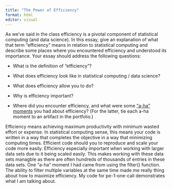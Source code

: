 ```yaml
---
title: "The Power of Efficiency"
format: html
editor: visual
---
```


As we've said in the class efficiency is a pivotal component of statistical computing (and data science). In this essay, give an explanation of what that term "efficiency" means in relation to statistical computing and describe some places where you encountered efficiency and understood its importance. Your essay should address the following questions:

-   What is the definition of "efficiency"?

-   What does efficiency look like in statistical computing / data science?

-   What does efficiency allow you to do?

-   Why is efficiency important?

-   Where did you encounter efficiency, and what were some ["a-ha" moments](https://www.merriam-webster.com/dictionary/aha%20moment) you had about efficiency? (For the latter, tie each a-ha moment to an artifact in the portfolio.)

Efficiency means achieving maximum productivity with minimum wasted effort or expense. In statistical computing sense, this means your code is written in a way that completes the objective in a way that minimizing computing times. Efficient code should you to reproduce and scale your code more easily. Efficiency especially important when working with larger data sets due to it being scaled easily. This makes working with these data sets managble as there are often hundreds of thousands of entries in these data sets. One "a-ha" moment I had came from using the filter() function. The ability to filter multiple variables at the same time made me really thing about how to maximize efficiency. My code for pe-1-one-call demonstrates what I am talking about.
